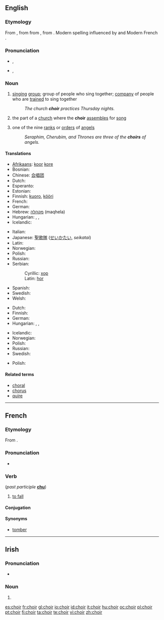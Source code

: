 {{wikipedia|Choir (disambiguation)}}
{{also|chóir}}
==English==

===Etymology===
From {{etyl|enm}} {{term||quer|lang=enm}}, {{term|quere|lang=enm}} from {{etyl|fro}} {{term|quer|lang=fro}} from {{etyl|la}} {{term|chorus|lang=la}}, from {{etyl|grc}} {{term|χορός|sc=polytonic|tr=choros||company of dancers or singers|lang=grc}}. Modern spelling influenced by {{term|chorus}} and Modern French {{term|chœur|lang=fr}}.

===Pronunciation===
* {{a|UK}} {{IPA|/kwaɪ.ə(ɹ)/}}, {{SAMPA|/kwaI.@(r)/}}
*: {{audio|en-uk-choir.ogg|Audio (UK)}}
*: {{rhymes|aɪə(r)}}
* {{a|US}} {{IPA|/kwaɪɚ/}}, {{SAMPA|/kwaI@`/}}
*: {{rhymes|aɪɚ}}

===Noun===
{{wikipedia}}
{{en-noun}}

# [[sing]]ing [[group]]; group of people who sing together; [[company]] of people who are [[train]]ed to sing together
#: ''The church '''choir''' practices Thursday nights.''
# the part of a [[church]] where the '''choir''' [[assemble]]s for [[song]]
# {{italbrac|Christian [[angelology]]}} one of the nine [[rank]]s or [[order]]s of [[angel]]s
#: ''Seraphim, Cherubim, and Thrones are three of the '''choirs''' of angels.''

====Translations====
{{trans-top|singing group}}
* [[Afrikaans]]: [[koor]] {{n}} [[kore]] {{plural}}
* Bosnian: {{t-|bs|hor|m}}
* Chinese: [[合唱团]]
* Dutch: {{t+|nl|koor|n}}
* Esperanto: {{t-|eo|ĥoro|xs=Esperanto}}
* Estonian: {{t-|et|koor}}
* Finnish: [[kuoro]], [[kööri]] {{italbrac|colloquial}}
* French: {{t+|fr|chœur|m}}
* German: {{t+|de|Chor|m}}
* Hebrew: [[מקהלה]] (maqhela) {{f}}
* Hungarian: {{t+|hu|kórus}}, {{t-|hu|énekkar}}, {{t+|hu|kar}}
* Icelandic: {{t+|is|kór|m}}
{{trans-mid}}
* Italian: {{t+|it|coro|m}}
* Japanese: [[聖歌隊]] ([[せいかたい]], ''seikatai'')
* Latin: {{t-|la|chorus|m}}
* Norwegian: {{t+|no|kor|c}}
* Polish: {{t+|pl|chór|m}}
* Russian: {{t+|ru|хор|m|tr=χor|sc=Cyrl}}
* Serbian:
*: Cyrillic: [[хор#Serbian|хор]] {{m}}
*: Latin: [[hor#Serbian|hor]] {{m}}
* Spanish: {{t+|es|coro|m}}
* Swedish: {{t+|sv|kör|c}}
* Welsh: {{t-|cy|côr|xs=Welsh}}
{{trans-bottom}}

{{trans-top|part of a church for choir assembly}}
* Dutch: {{t+|nl|koor|n}}
* Finnish: {{t+|fi|kuori}}
* German: {{t+|de|Chor|m}}
* Hungarian: {{t+|hu|kórus}}, {{t-|hu|énekkar}}, {{t+|hu|kar}}
{{trans-mid}}
* Icelandic: {{t+|is|kór|m}}
* Norwegian: {{t+|no|kor|c}}
* Polish: {{t|pl|chór|m}}
* Russian: {{t|ru|хоры|m|p|tr=χorý|sc=Cyrl}}
* Swedish: {{t+|sv|kor|c}}
{{trans-bottom}}

{{trans-top|a rank or order of angels}}
{{trans-mid}}
* Polish: {{t|pl|chór|m}}
{{trans-bottom}}

====Related terms====
* [[choral]]
* [[chorus]]
* [[quire]]

----

==French==

===Etymology===
From {{etyl|la|fr}} {{term|cadere}}.

===Pronunciation===
* {{IPA|/ʃwaʁ/|lang=fr}}

===Verb===
{{fr-verb|type=defective}} (''past participle'' '''[[chu]]''')

# {{archaic|lang=fr}} [[fall#Verb|to fall]]

====Conjugation====
{{fr-conj-table
| Conjugation of ''choir''
| choir
| avoir chu
| en choyant
| Use the gerund of avoir followed by the past participle
| [[choyant]]
| [[chu]]
| [[chois]]
| [[chois]]
| [[choit]]
| [[choyons]]
| [[choyez]]
| [[choient]]
| —
| —
| —
| —
| —
| —
| [[chus]]
| [[chus]]
| [[chut]]
| [[chûmes]]
| [[chûtes]]
| [[churent]]
| [[choirai]] / [[cherrai]]
| [[choiras]] / [[cherras]]
| [[choira]] / [[cherra]]
| [[choirons]] / [[cherrons]]
| [[choirez]] / [[cherrez]]
| [[choiront]] / [[cherront]]
| [[choirais]]
| [[choirais]]
| [[choirait]]
| [[choirions]]
| [[choiriez]]
| [[choiraient]]
| Use the present tense of avoir followed by the past participle
| Use the imperfect tense of avoir followed by the past participle
| Use the past historic tense of avoir followed by the past participle
| Use the future tense of avoir followed by the past participle
| Use the conditional tense of avoir followed by the past participle
| —
| —
| —
| —
| —
| —
| —
| —
| [[chût]]
| —
| —
| —
| —
| —
| —
| —
| —
| Use the appropriate tense of avoir followed by the past participle}}

====Synonyms====
* [[tomber]]

----

==Irish==

===Pronunciation===
* {{IPA|lang=ga|[xɛɾʲ]}}

===Noun===
{{infl|ga|noun form}}

# {{mutation of|coir}}

[[es:choir]]
[[fr:choir]]
[[gl:choir]]
[[io:choir]]
[[id:choir]]
[[it:choir]]
[[hu:choir]]
[[oc:choir]]
[[pl:choir]]
[[pt:choir]]
[[fi:choir]]
[[ta:choir]]
[[te:choir]]
[[vi:choir]]
[[zh:choir]]